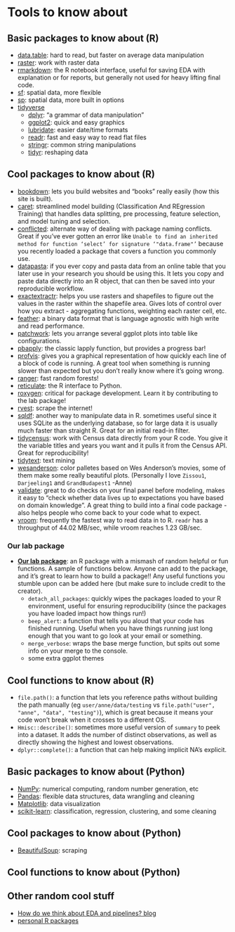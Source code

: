 # Tools to know about {-}

## Basic packages to know about (R) {-}

* [data.table](https://cran.r-project.org/web/packages/data.table/vignettes/datatable-intro.html): hard to read, but faster on average data manipulation
* [raster](https://cran.r-project.org/web/packages/raster/index.html): work with raster data
* [rmarkdown](https://rmarkdown.rstudio.com/): the R notebook interface, useful for saving EDA with explanation or for reports, but generally not used for heavy lifting final code. 
* [sf](https://r-spatial.github.io/sf/): spatial data, more flexible 
* [sp](https://www.rdocumentation.org/packages/sp/versions/1.5-0): spatial data, more built in options
* [tidyverse](https://www.tidyverse.org/)
  * [dplyr](https://dplyr.tidyverse.org/): "a grammar of data manipulation"
  * [ggplot2](https://ggplot2.tidyverse.org/): quick and easy graphics
  * [lubridate](https://lubridate.tidyverse.org/): easier date/time formats
  * [readr](https://readr.tidyverse.org/): fast and easy way to read flat files
  * [stringr](https://stringr.tidyverse.org/): common string manipulations
  * [tidyr](https://tidyr.tidyverse.org/): reshaping data


## Cool packages to know about (R) {-}

* [bookdown](https://bookdown.org/yihui/bookdown/): lets you build websites and "books" really easily (how this site is built). 
* [caret](https://topepo.github.io/caret/): streamlined model building (Classification And REgression Training) that handles data splitting, pre processing, feature selection, and model tuning and selection. 
* [conflicted](https://github.com/r-lib/conflicted): alternate way of dealing with package naming conflicts. Great if you've ever gotten an error like `Unable to find an inherited method for function ‘select’ for signature ‘"data.frame"’` because you recently loaded a package that covers a function you commonly use. 
* [datapasta](https://github.com/MilesMcBain/datapasta): if you ever copy and pasta data from an online table that you later use in your research you should be using this. It lets you copy and paste data directly into an R object, that can then be saved into your reproducible workflow. 
* [exactextractr](https://rdrr.io/cran/exactextractr/): helps you use rasters and shapefiles to figure out the values in the raster within the shapefile area. Gives lots of control over how you extract - aggregating functions, weighting each raster cell, etc. 
* [feather](https://www.rstudio.com/blog/feather/): a binary data format that is language agnostic with high write and read performance.
* [patchwork](https://github.com/thomasp85/patchwork): lets you arrange several ggplot plots into table like configurations.
* [pbapply](https://www.rdocumentation.org/packages/pbapply/versions/1.4-3/topics/pbapply): the classic lapply function, but provides a progress bar!
* [profvis](http://rstudio.github.io/profvis/): gives you a graphical representation of how quickly each line of a block of code is running. A great tool when something is running slower than expected but you don't really know where it's going wrong. 
* [ranger](https://github.com/ranger/ranger): fast random forests!
* [reticulate](https://rstudio.github.io/reticulate/): the R interface to Python.
* [roxygen](https://cran.r-project.org/web/packages/roxygen2/vignettes/roxygen2.html): critical for package development. Learn it by contributing to the lab package!
* [rvest](https://rvest.tidyverse.org/): scrape the internet!
* [sqldf](https://github.com/ggrothendieck/sqldf): another way to manipulate data in R. sometimes useful since it uses SQLite as the underlying database, so for large data it is usually much faster than straight R. Great for an initial read-in filter. 
* [tidycensus](https://walker-data.com/tidycensus/): work with Census data directly from your R code. You give it the variable titles and years you want and it pulls it from the Census API. Great for reproducibility!
* [tidytext](https://juliasilge.github.io/tidytext/): text mining
* [wesanderson](https://github.com/karthik/wesanderson): color palletes based on Wes Anderson's movies, some of them make some really beautiful plots. (Personally I love `Zissou1`, `Darjeeling1` and `GrandBudapest1` -Anne)
* [validate](https://github.com/data-cleaning/validate): great to do checks on your final panel before modeling, makes it easy to "check whether data lives up to expectations you have based on domain knowledge". A great thing to build into a final code package - also helps people who come back to your code what to expect.
* [vroom](https://github.com/tidyverse/vroom): frequently the fastest way to read data in to R. `readr` has a throughput of 44.02 MB/sec, while vroom reaches 1.23 GB/sec.

### Our lab package {-}

* **[Our lab package](https://github.com/Duke-EJ-Lab/lab.tools)**: an R package with a mismash of random helpful or fun functions. A sample of functions below. Anyone can add to the package, and it's great to learn how to build a package!! Any useful functions you stumble upon can be added here (but make sure to include credit to the creator).
  * `detach_all_packages`: quickly wipes the packages loaded to your R environment, useful for ensuring reproducibility (since the packages you have loaded impact how things run!)
  * `beep_alert`: a function that tells you aloud that your code has finished running. Useful when you have things running just long enough that you want to go look at your email or something.
  * `merge_verbose`: wraps the base merge function, but spits out some info on your merge to the console.
  * some extra ggplot themes

## Cool functions to know about (R) {-}

* `file.path()`: a function that lets you reference paths without building the path manually (eg `user/anne/data/testing` vs `file.path("user", "anne", "data", "testing")`), which is great because it means your code won't break when it crosses to a different OS. 
* `Hmisc::describe()`: sometimes more useful version of `summary` to peek into a dataset. It adds the number of distinct observations, as well as directly showing the highest and lowest observations.
* `dplyr::complete()`: a function that can help making implicit NA's explicit.

## Basic packages to know about (Python) {-}

* [NumPy](https://numpy.org/): numerical computing, random number generation, etc
* [Pandas](https://pandas.pydata.org/): flexible data structures, data wrangling and cleaning
* [Matplotlib](https://matplotlib.org/): data visualization
* [scikit-learn](https://scikit-learn.org/stable/): classification, regression, clustering, and some cleaning

## Cool packages to know about (Python) {-}

* [BeautifulSoup](https://beautiful-soup-4.readthedocs.io/en/latest/): scraping

## Cool functions to know about (Python) {-}


## Other random cool stuff {-}

* [How do we think about EDA and pipelines? blog](https://kbroman.wordpress.com/2012/04/25/microarrays-suck/)
* [personal R packages](https://www.jumpingrivers.com/blog/personal-r-package/)